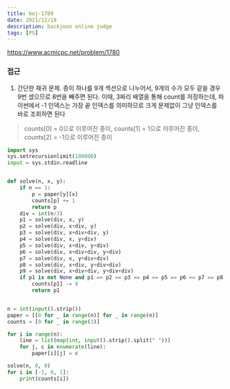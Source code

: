 ```yaml
---
title: boj-1789
date: 2021/12/18
description: backjoon online judge
tags: [PS]
---
```


https://www.acmicpc.net/problem/1780

### 접근
1. 간단한 재귀 문제. 종이 하나를 9개 섹션으로 나누어서, 9개의 수가 모두 같을 경우 9번 셌으므로 8번을 빼주면 된다.
이때, 3짜리 배열을 통해 count를 저장하는데, 파이썬에서 -1 인덱스는 가장 끝 인덱스를 의미하므로 크게 문제없이 그냥 인덱스를 바로 조회하면 된다

> counts[0] = 0으로 이루어진 종이, counts[1] = 1으로 이루어진 종이, counts[2] = -1으로 이루어진 종이

```python
import sys
sys.setrecursionlimit(100000)
input = sys.stdin.readline


def solve(n, x, y):
    if n == 1:
        p = paper[y][x]
        counts[p] += 1
        return p
    div = int(n/3)
    p1 = solve(div, x, y)
    p2 = solve(div, x+div, y)
    p3 = solve(div, x+div+div, y)
    p4 = solve(div, x, y+div)
    p5 = solve(div, x+div, y+div)
    p6 = solve(div, x+div+div, y+div)
    p7 = solve(div, x, y+div+div)
    p8 = solve(div, x+div, y+div+div)
    p9 = solve(div, x+div+div, y+div+div)
    if p1 is not None and p1 == p2 == p3 == p4 == p5 == p6 == p7 == p8 == p9:
        counts[p1] -= 8
        return p1


n = int(input().strip())
paper = [[0 for _ in range(n)] for _ in range(n)]
counts = [0 for _ in range(3)]

for i in range(n):
    line = list(map(int, input().strip().split(" ")))
    for j, c in enumerate(line):
        paper[i][j] = c

solve(n, 0, 0)
for i in [-1, 0, 1]:
    print(counts[i])
```

